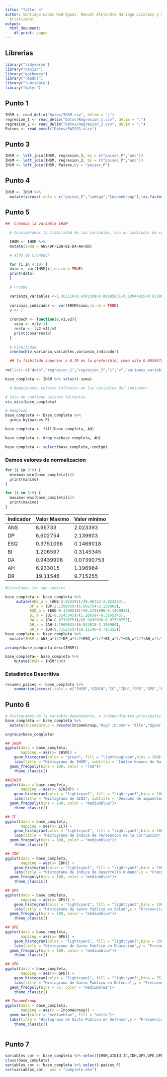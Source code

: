 ```yaml
---
title: "Taller 4"
author: Santiago López Rodríguez, Manuel Alejandro Noriega Lizarazo y Xara Lucia Chamorro
  Aristizabal
output:
  html_document:
    df_print: paged
---
```


## Librerias

```r
library("tidyverse")
library("naniar")
library("ggthemes")
library("readxl")
library("lubridate")
library("dplyr")
```

## Punto 1

```r
IHSM <- read_delim("Datos/IHSM.csv", delim = ";")
regresion_1 <- read_delim("Datos/Regresion_1.csv", delim = ";")
regresion_2 <- read_delim("Datos/Regresion_2.csv", delim = ";")
Paises <- read_excel("Datos/PAISES.xlsx")
```

## Punto 3

```r
IHSM <- left_join(IHSM, regresion_1, by = c("paises_P","ano"))
IHSM <- left_join(IHSM, regresion_2, by = c("paises_P","ano"))
IHSM <- left_join(IHSM, Paises,by = "paises_P")
```

## Punto 4

```r
IHSM <- IHSM %>% 
  mutate(across(.cols = c("paises_P","codigo","IncomeGroup"),~as.factor(.x)))
```

## Punto 5

```r
##  Creamos la variable IHSM 

  # Consideramos la fiabilidad de las variables, con un indicador de suma 

  IHSM <- IHSM %>% 
  mutate(suma = ANS+DP+ESQ+BI+DA+AH+DR)

  # Alfa de Cronbach

  for (i in 4:10) {
  dato <- var(IHSM[i],na.rm = TRUE)
  print(dato)
  }

  # Prueba

  varianza_variables <-1.363118+0.4301509+0.00195831+0.02944265+0.02500865+0.8292454+3.417732
    
  varianza_indicador <- var(IHSM$suma,na.rm = TRUE)
  v <- 7
    
  cronbach <- function(v,v1,v2){
    cosa <- v/(v-1)
    resto <- (v2-v1)/v2
    print(cosa*resto)
  }
  
  # Fiabilidad
  cronbach(v,varianza_variables,varianza_indicador)

  ## la fiabilida superior a 0.70 es lo preferible, como sale 0.6959472, se plantea como aceptable
  
rm(list= c("dato","regresion_1","regresion_2","i","v","varianza_variables","varianza_indicador"))

base_completa <- IHSM %>% select(-suma)

  # Remplazamos valores faltantes en las variables del indicador

# Solo AH contiene valores faltantes
vis_miss(base_completa)

# Remplazo
base_completa <- base_completa %>% 
  group_by(paises_P)

base_completa <- fill(base_completa, AH)

base_completa <- drop_na(base_completa, AH)

base_completa <- select(base_completa,-codigo)

```

### Damos valores de normalizacion

```r
for (i in 3:9) {
  minimo<-min(base_completa[i])
  print(minimo)
}

for (i in 3:9) {
  maximo<-max(base_completa[i])
  print(maximo)
}
```

| Indicador | Valor Maximo | Valor minimo |
|-----------|--------------|--------------|
| ANS       | 8.96733      | 2.023393     |
| DP        | 6.602754     | 2.139903     |
| ESQ       | 0.3751096    | 0.1469018    |
| BI        | 1.206597     | 0.3145345    |
| DA        | 0.9439906    | 0.07390753   |
| AH        | 6.933015     | 1.196984     |
| DR        | 19.11546     | 9.715255     |

```r
#Calculamos los sub-indices

base_completa <- base_completa %>%
     mutate(ANS_a = (ANS-2.023393)/(8.96733-2.023393),
           DP_a = (DP-2.139903)/(6.602754-2.139903),
           ESQ_a = (ESQ-0.1469018)/(0.3751096-0.1469018),
           BI_a = (BI-0.3145345)/(1.206597-0.3145345),
           DA_a = (DA-0.07390753)/(0.9439906-0.07390753),
           AH_a = (AH-1.196984)/(6.933015-1.196984),
           DR_a = (DR-9.715255)/(19.11546-9.715255))
base_completa <- base_completa %>%
  mutate(IHSM = ANS_a*1/7+DP_a*1/7+ESQ_a*1/7+BI_a*1/7+DA_a*1/7+AH_a*1/7+DR_a*1/7)

arrange(base_completa,desc(IHSM))

base_completa<- base_completa %>%
    mutate(IHSM = IHSM*100)
```

### Estadistica Descritiva

```r
resumen_paises <- base_completa %>%
    summarize(across(.cols = c("IHSM","GINId","IC","IDH","GPS","GPE","GPD"), list(Media=~mean(.x,na.rm = T), DesviacionEstandar=~sd(.x,na.rm = T), Maximo=~max(.x,na.rm = T), Minimo=~min(.x,na.rm = T), Mediana=~median(.x,na.rm = T))))


```

## Punto 6

```r
# Histogramas de la variable dependiente, e independientes principales
base_completa <- base_completa %>%
  mutate(IncomeGroup = recode(IncomeGroup,"High income"= "Alto","Upper middle income" = "Medio_Alto","Lower middle income" = "Medio_Bajo","Low income" = "Bajo"))

ungroup(base_completa)

## IHSM
ggplot(data = base_completa, 
       mapping = aes(x= IHSM)) + 
    geom_histogram(color = "green", fill = "lightseagreen",bins = 100)+
    labs(title = "Histograma de IHSM", subtitle = "Índice Humano de Salud Mental",y = "Frecuencia" , caption = "Produccion Propia")+
  geom_freqpoly(bins = 100, color = "red")+
    theme_classic()

##GINId
ggplot(data = base_completa, 
       mapping = aes(x= GINId)) + 
    geom_histogram(color = "lightcyan1", fill = "lightcyan3",bins = 100)+
    labs(title = "Histograma de GINI", subtitle = "Despues de impuestos",y = "Frecuencia" , caption = "Banco Mundial")+
  geom_freqpoly(bins = 100, color = "mediumblue")+
    theme_classic()

## IC
ggplot(data = base_completa, 
       mapping = aes(x= IC)) + 
    geom_histogram(color = "lightcyan1", fill = "lightcyan3",bins = 100)+
    labs(title = "Histograma de Índice de Percepcion de la Corrupcion",y = "Frecuencia" , caption = "DatosMacro")+
  geom_freqpoly(bins = 100, color = "mediumblue")+
    theme_classic()

## IDH
ggplot(data = base_completa, 
       mapping = aes(x= IDH)) + 
    geom_histogram(color = "lightcyan1", fill = "lightcyan3",bins = 100)+
    labs(title = "Histograma de Índice de Desarrollo Humano",y = "Frecuencia", caption = "DatosMacro")+
  geom_freqpoly(bins = 100, color = "mediumblue")+
    theme_classic()

## GPS
ggplot(data = base_completa, 
       mapping = aes(x= GPS)) + 
    geom_histogram(color = "lightcyan1", fill = "lightcyan3",bins = 100)+
    labs(title = "Histograma de Gasto Publico en Salud",y = "Frecuencia", caption = "DatosMacro")+
  geom_freqpoly(bins = 100, color = "mediumblue")+
    theme_classic()

## GPE
ggplot(data = base_completa, 
       mapping = aes(x= GPE)) + 
    geom_histogram(color = "lightcyan1", fill = "lightcyan3",bins = 100)+
    labs(title = "Histograma de Gasto Publico en Educacion",y = "Frecuencia", caption = "DatosMacro")+
  geom_freqpoly(bins = 100, color = "mediumblue")+
    theme_classic()

## GPD
ggplot(data = base_completa, 
       mapping = aes(x= GPD)) + 
    geom_histogram(color = "lightcyan1", fill = "lightcyan3",bins = 75)+
    labs(title = "Histograma de Gasto Publico en Defensa",y = "Frecuencia", caption = "DatosMacro")+
  geom_freqpoly(bins = 75, color = "mediumblue")+
    theme_classic()

## IncomeGroup
ggplot(data = base_completa,
       mapping = aes(x = IncomeGroup)) +
  geom_bar(color = "mediumblue", fill = "white")+
  labs(title = "Histograma de Gasto Publico en Defensa",y = "Frecuencia",x= "Niveles de ingreso", caption = "DatosMacro")+
    theme_classic()
  
```

## Punto 7

```r

variables_cor <- base_completa %>% select(IHSM,GINId,IC,IDH,GPS,GPE,GPD)
class(base_completa)
variables_cor <- base_completa %>% select(-paises_P)
cor(variables_cor,  use = "complete.obs")
```
